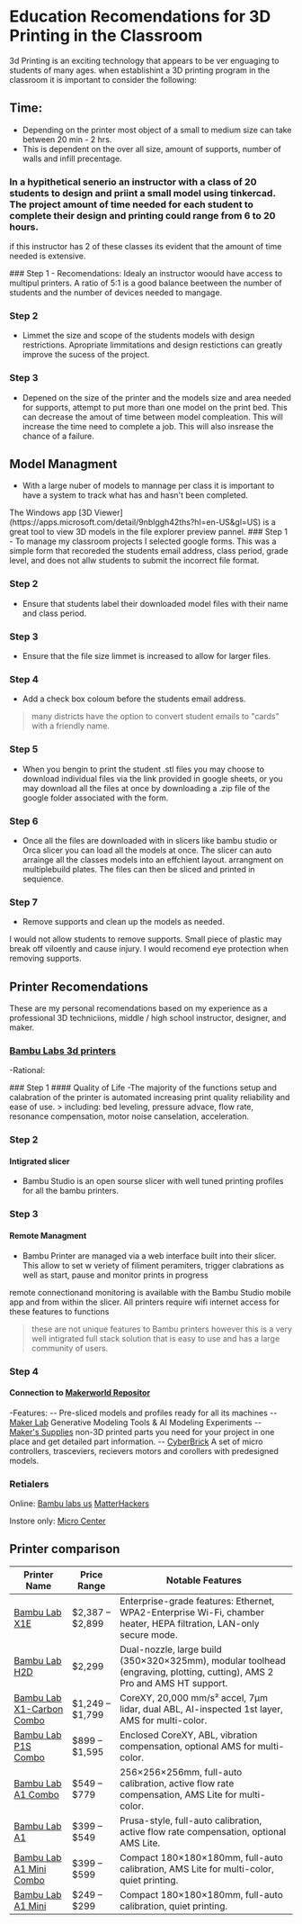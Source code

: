 

# Education Recomendations for 3D Printing in the Classroom

3d Printing is an exciting technology that appears to be ver enguaging to students of many ages. 
when establishint a 3D printing program in the classroom it is important to consider the following:

## Time:
 - Depending on the printer most object of a small to medium size can take between 20 min - 2 hrs.
 - This is dependent on the over all size, amount of supports, number of walls and infill precentage. 


 ### In a hypithetical senerio an instructor with a class of 20 students to design and priint a small model using tinkercad. The project amount of time needed for each student to complete their design and printing could range from 6 to 20 hours.
 if this instructor has 2 of these classes its evident that the amount of time needed is extensive. 

<Steps>
### Step 1
 - Recomendations: Idealy an instructor woould have access to multipul printers. A ratio of 5:1 is a good balance beetween the number of students and the number of devices needed to mangage. 

### Step 2
- Limmet the size and scope of the students models with design restrictions. Apropriate limmitations and design restictions can greatly improve the sucess of the project. 

### Step 3
- Depened on the size of the printer and the models size and area needed for supports, attempt to put more than one model on the print bed. This can decrease the amout of time between model compleation. This will increase the time need to complete a job. This will also insrease the chance of a failure. 

## Model Managment
- With a large nuber of models to mannage per class it is important to have a system to track what has and hasn't been completed. 

<Callout type="default">
  The Windows app [3D Viewer](https://apps.microsoft.com/detail/9nblggh42ths?hl=en-US&gl=US) is a great tool to view 3D models in the file explorer preview pannel.
</Callout>
</Steps>


<Steps>
### Step 1
- To manage my classroom projects I selected google forms. This was a simple form that recoreded the students email address, class period, grade level, and does not allw students to submit the incorrect file format. 

### Step 2
- Ensure that students label their downloaded model files with their name and class period.
### Step 3
- Ensure that the file size limmet is increased to allow for larger files. 

### Step 4
- Add a check box coloum before the students email address. 
> many districts have the option to convert student emails to "cards" with a friendly name. 

### Step 5
- When you bengin to print the student .stl files you may choose to download individual files via the link provided in google sheets, or you may download all the files at once by downloading a .zip file of the google folder associated with the form. 

### Step 6
- Once all the files are downloaded with in slicers like bambu studio or Orca slicer you can load all the models at once. The slicer can auto arrainge all the classes models into an effchient layout. arrangment on multiplebuild plates. The files can then be sliced and printed in sequience. 

### Step 7
- Remove supports and clean up the models as needed.
<Callout type="warning">
  I would not allow students to remove supports. Small piece of plastic may break off viloently and cause injury. I would recomend eye protection when removing supports.
</Callout>
</Steps>


## Printer Recomendations
<Callout type="important">
  These are my personal recomendations based on my experience as a professional 3D techniciions, middle / high school instructor, designer, and maker.
</Callout>

### [Bambu Labs 3d printers](https://us.store.bambulab.com/)
-Rational:

<Steps>
### Step 1
#### Quality of Life
-The majority of the functions setup and calabration of the printer is automated increasing print quality reliability and ease of use.
> including: bed leveling, pressure advace, flow rate, resonance compensation, motor noise canselation, acceleration.

### Step 2
#### Intigrated slicer
- Bambu Studio is an open sourse slicer with well tuned printing profiles for all the bambu printers.

### Step 3
#### Remote Managment
- Bambu Printer are managed via a web interface built into their slicer. This allow to set w veriety of filiment peramiters, trigger clabrations as well as start, pause and monitor prints in progress 

<Callout type="important">
  remote connectionand monitoring is available with the Bambu Studio mobile app and from within the slicer. All printers require wifi internet access for these features to functions
</Callout>

> these are not unique features to Bambu printers however this is a very well intigrated full stack solution that is easy to use and has a large community of users.

### Step 4 
#### Connection to [Makerworld Repositor ](https://makerworld.com/en)
-Features:
-- Pre-sliced models and profiles ready for all its machines
-- [Maker Lab](https://makerworld.com/en/makerlab?from=navbar) Generative Modeling Tools & AI Modeling Experiments
-- [Maker's Supplies](https://us.store.bambulab.com/collections/makers-supply?from=mw_homepage_ms) non-3D printed parts you need for your project in one place and get detailed part information.
-- [CyberBrick](https://us.store.bambulab.com/collections/makers-supply?Maker%27s+Supply=CyberBrick) A set of micro controllers, trasceviers, recievers motors and corollers with predesigned models. 

</Steps>


### Retialers
Online:
[Bambu labs us](https://us.store.bambulab.com/?gad_source=1&gad_campaignid=20309996067&gbraid=0AAAAAo9so7N57Q4mommCeKxF8Rgy79aZ4&gclid=Cj0KCQjwgIXCBhDBARIsAELC9Zia1U3S_IJoCSv1FKnCJnCG0WG7HSO21Jf-nEWUdOj115OFBKfxka8aAj2XEALw_wcB) 
[MatterHackers](https://www.matterhackers.com/store/c/3d-printers/bambu-lab-3d-printers)

Instore only:
[Micro Center](https://www.microcenter.com/brand/4294804936/bambu-lab)

## Printer comparison

| Printer Name | Price Range | Notable Features |
|--------------|-------------|------------------|
| [Bambu Lab X1E](https://shop3d.ca/products/bambu-lab-x1e-3d-printer?variant=44706387525846) | $2,387 – $2,899 | Enterprise-grade features: Ethernet, WPA2-Enterprise Wi-Fi, chamber heater, HEPA filtration, LAN-only secure mode. |
| [Bambu Lab H2D](https://fbrc8.com/products/bambu-lab-h2d-ams-combo?variant=50610479595833) | $2,299 | Dual-nozzle, large build (350×320×325mm), modular toolhead (engraving, plotting, cutting), AMS 2 Pro and AMS HT support. |
| [Bambu Lab X1-Carbon Combo](https://shop3duniverse.com/products/bambu-lab-x1-carbon-combo-3d-printer?variant=47445265711424) | $1,249 – $1,799 | CoreXY, 20,000 mm/s² accel, 7μm lidar, dual ABL, AI-inspected 1st layer, AMS for multi-color. |
| [Bambu Lab P1S Combo](https://3dprintingcanada.com/products/bambu-lab-p1s-combo-3d-bundle?variant=41083287142469) | $899 – $1,595 | Enclosed CoreXY, ABL, vibration compensation, optional AMS for multi-color. |
| [Bambu Lab A1 Combo](https://fbrc8.com/products/bambu-lab-a1-combo?variant=50510747730233) | $549 – $779 | 256×256×256mm, full-auto calibration, active flow rate compensation, AMS Lite for multi-color. |
| [Bambu Lab A1](https://stemfinity.com/products/bambu-lab-a1-3d-printer?variant=49117509583095) | $399 – $549 | Prusa-style, full-auto calibration, active flow rate compensation, optional AMS Lite. |
| [Bambu Lab A1 Mini Combo](https://bambulab-us.myshopify.com/products/a1-mini?variant=41416712716424) | $399 – $599 | Compact 180×180×180mm, full-auto calibration, AMS Lite for multi-color, quiet printing. |
| [Bambu Lab A1 Mini](https://bambulab-us.myshopify.com/products/a1-mini?variant=41416712716424) | $249 – $299 | Compact 180×180×180mm, full-auto calibration, quiet printing. |

